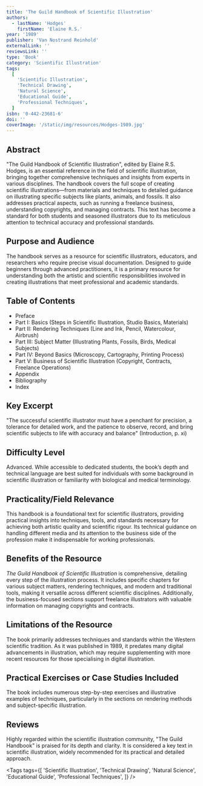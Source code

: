 ```yaml
---
title: 'The Guild Handbook of Scientific Illustration'
authors:
  - lastName: 'Hodges'
    firstName: 'Elaine R.S.'
year: '1989'
publisher: 'Van Nostrand Reinhold'
externalLink: ''
reviewsLink: ''
type: 'Book'
category: 'Scientific Illustration'
tags:
  [
    'Scientific Illustration',
    'Technical Drawing',
    'Natural Science',
    'Educational Guide',
    'Professional Techniques',
  ]
isbn: '0-442-23681-6'
doi: ''
coverImage: '/static/img/resources/Hodges-1989.jpg'
---
```


## Abstract

"The Guild Handbook of Scientific Illustration", edited by Elaine R.S. Hodges, is an essential reference in the field of scientific illustration, bringing together comprehensive techniques and insights from experts in various disciplines. The handbook covers the full scope of creating scientific illustrations—from materials and techniques to detailed guidance on illustrating specific subjects like plants, animals, and fossils. It also addresses practical aspects, such as running a freelance business, understanding copyrights, and managing contracts. This text has become a standard for both students and seasoned illustrators due to its meticulous attention to technical accuracy and professional standards.

## Purpose and Audience

The handbook serves as a resource for scientific illustrators, educators, and researchers who require precise visual documentation. Designed to guide beginners through advanced practitioners, it is a primary resource for understanding both the artistic and scientific responsibilities involved in creating illustrations that meet professional and academic standards.

## Table of Contents

- Preface
- Part I: Basics (Steps in Scientific Illustration, Studio Basics, Materials)
- Part II: Rendering Techniques (Line and Ink, Pencil, Watercolour, Airbrush)
- Part III: Subject Matter (Illustrating Plants, Fossils, Birds, Medical Subjects)
- Part IV: Beyond Basics (Microscopy, Cartography, Printing Process)
- Part V: Business of Scientific Illustration (Copyright, Contracts, Freelance Operations)
- Appendix
- Bibliography
- Index

## Key Excerpt

"The successful scientific illustrator must have a penchant for precision, a tolerance for detailed work, and the patience to observe, record, and bring scientific subjects to life with accuracy and balance" (Introduction, p. xi)

## Difficulty Level

Advanced. While accessible to dedicated students, the book’s depth and technical language are best suited for individuals with some background in scientific illustration or familiarity with biological and medical terminology.

## Practicality/Field Relevance

This handbook is a foundational text for scientific illustrators, providing practical insights into techniques, tools, and standards necessary for achieving both artistic quality and scientific rigour. Its technical guidance on handling different media and its attention to the business side of the profession make it indispensable for working professionals.

## Benefits of the Resource

_The Guild Handbook of Scientific Illustration_ is comprehensive, detailing every step of the illustration process. It includes specific chapters for various subject matters, rendering techniques, and modern and traditional tools, making it versatile across different scientific disciplines. Additionally, the business-focused sections support freelance illustrators with valuable information on managing copyrights and contracts.

## Limitations of the Resource

The book primarily addresses techniques and standards within the Western scientific tradition. As it was published in 1989, it predates many digital advancements in illustration, which may require supplementing with more recent resources for those specialising in digital illustration.

## Practical Exercises or Case Studies Included

The book includes numerous step-by-step exercises and illustrative examples of techniques, particularly in the sections on rendering methods and subject-specific illustration.

## Reviews

Highly regarded within the scientific illustration community, "The Guild Handbook" is praised for its depth and clarity. It is considered a key text in scientific illustration, widely recommended for its practical and detailed approach.

<Tags
  tags={[
    'Scientific Illustration',
    'Technical Drawing',
    'Natural Science',
    'Educational Guide',
    'Professional Techniques',
  ]}
/>
